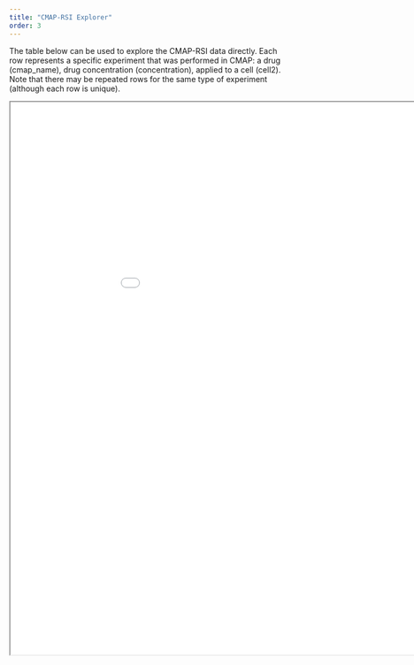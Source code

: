 ```yaml
---
title: "CMAP-RSI Explorer"
order: 3
---
```


The table below can be used to explore the CMAP-RSI data directly. Each row represents a specific experiment that was performed in CMAP: a drug (cmap_name), drug concentration (concentration), applied to a cell (cell2). Note that there may be repeated rows for the same type of experiment (although each row is unique).


```{=html}
<iframe width="1000" height="1000" src="Explorer" title="CMAP-RSI Explorer"></iframe>
```

